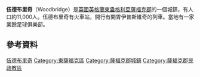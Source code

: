 {{Infobox UK place 
|country = 英格蘭
|latitude= 52.0935
|longitude= 1.3179
|official_name= Woodbridge
|population = 7,749
|population_ref = （[[2011年英國人口普查|2011年普查]]）<ref>{{cite web|url=http://www.neighbourhood.statistics.gov.uk/dissemination/LeadKeyFigures.do?a=7&b=11130882&c=Woodbridge&d=16&e=62&g=6466936&i=1001x1003x1032x1004&o=362&m=0&r=1&s=1442239115594&enc=1|title=Town population 2011|accessdate=14 September 2015}}{{Dead link|date=2020年6月 |bot=InternetArchiveBot |fix-attempted=yes }}</ref>
|shire_district= [[Suffolk_Coastal|Suffolk Coastal]]
|region= 東英格蘭
|shire_county = [[薩福克郡|薩福克郡]]
|constituency_westminster= [[薩福克海岸_(英國國會選區)|薩福克海岸]]
|post_town= WOODBRIDGE
|postcode_district = IP12
|postcode_area= IP
|dial_code= 01394
|os_grid_reference= TM272491
|static_image=[[File:Woodbridge1.jpeg|237px]]
|static_image_caption=
}}

'''伍德布里奇'''（Woodbridge）是[[英國|英國]][[英格蘭|英格蘭]][[東盎格利亞|東盎格利亞]][[薩福克郡|薩福克郡]]的一個城鎮，有人口約11,000人。伍德布里奇有火車站，開行有開胃伊普斯維奇的列車。當地有一家業餘足球俱樂部。

==參考資料==
{{Reflist}}

{{DEFAULTSORT:Woodbridge}}
[[Category:伍德布里奇|]]
[[Category:東薩福克區|Category:東薩福克區]]
[[Category:薩福克郡城鎮|Category:薩福克郡城鎮]]
[[Category:薩福克郡民政教區|Category:薩福克郡民政教區]]
